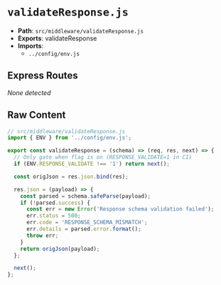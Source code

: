 # `validateResponse.js`

- **Path**: `src/middleware/validateResponse.js`
- **Exports**: validateResponse
- **Imports**:
  - `../config/env.js`

## Express Routes
_None detected_

## Raw Content

```js
// src/middleware/validateResponse.js
import { ENV } from '../config/env.js';

export const validateResponse = (schema) => (req, res, next) => {
  // Only gate when flag is on (RESPONSE_VALIDATE=1 in CI)
  if (ENV.RESPONSE_VALIDATE !== '1') return next();

  const origJson = res.json.bind(res);

  res.json = (payload) => {
    const parsed = schema.safeParse(payload);
    if (!parsed.success) {
      const err = new Error('Response schema validation failed');
      err.status = 500;
      err.code = 'RESPONSE_SCHEMA_MISMATCH';
      err.details = parsed.error.format();
      throw err;
    }
    return origJson(payload);
  };

  next();
};

```
